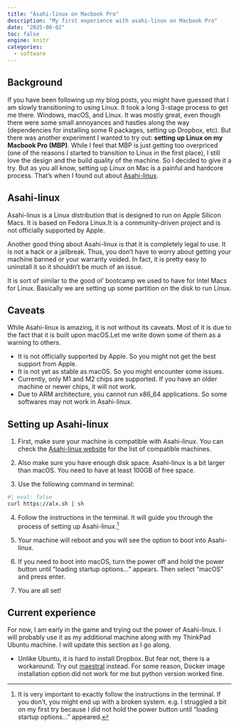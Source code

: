 ```yaml
---
title: "Asahi-linux on Macbook Pro"
description: "My first experience with asahi-linux on Macbook Pro"
date: "2025-08-02"
toc: false
engine: knitr
categories:
  - software
---
```


## Background

If you have been following up my blog posts, you might have guessed that I am slowly transitioning to using Linux. It took a long 3-stage process to get me there. Windows, macOS, and Linux. It was mostly great, even though there were some small annoyances and hastles along the way (dependencies for installing some R packages, setting up Dropbox, etc). But there was another experiment I wanted to try out: **setting up Linux on my Macbook Pro (MBP)**. While I feel that MBP is just getting too overpriced (one of the reasons I started to transition to Linux in the first place), I still love the design and the build quality of the machine. So I decided to give it a try. But as you all know, setting up Linux on Mac is a painful and hardcore process. That's when I found out about [Asahi-linux](https://asahilinux.org/).

## Asahi-linux

Asahi-linux is a Linux distribution that is designed to run on Apple Silicon Macs. It is based on Fedora Linux.It is a community-driven project and is not officially supported by Apple.

Another good thing about Asahi-linux is that it is completely legal to use. It is not a hack or a jailbreak. Thus, you don't have to worry about getting your machine banned or your warranty voided. In fact, it is pretty easy to uninstall it so it shouldn't be much of an issue.

It is sort of similar to the good ol' bootcamp we used to have for Intel Macs for Linux. Basically we are setting up some partition on the disk to run Linux. 

## Caveats

While Asahi-linux is amazing, it is not without its caveats. Most of it is due to the fact that it is built upon macOS.Let me write down some of them as a warning to others.

- It is not officially supported by Apple. So you might not get the best support from Apple.
- It is not yet as stable as macOS. So you might encounter some issues.
- Currently, only M1 and M2 chips are supported. If you have an older machine or newer chips, it will not work.
- Due to ARM architecture, you cannot run x86_64 applications. So some softwares may not work in Asahi-linux.

## Setting up Asahi-linux

1. First, make sure your machine is compatible with Asahi-linux. You can check the [Asahi-linux website](https://asahilinux.org/fedora/#device-support) for the list of compatible machines.

2. Also make sure you have enough disk space. Asahi-linux is a bit larger than macOS. You need to have at least 100GB of free space.

3. Use the following command in terminal:

```bash
#| eval: false
curl https://alx.sh | sh
```

4. Follow the instructions in the terminal. It will guide you through the process of setting up Asahi-linux.[^1]

[^1]: It is very important to exactly follow the instructions in the terminal. If you don't, you might end up with a broken system. e.g. I struggled a bit on my first try because I did not hold the power button until "loading startup options..." appeared.

5. Your machine will reboot and you will see the option to boot into Asahi-linux.

6. If you need to boot into macOS, turn the power off and hold the power button until "loading startup options..." appears. Then select "macOS" and press enter.

7. You are all set!

## Current experience

For now, I am early in the game and trying out the power of Asahi-linux. I will probably use it as my additional machine along with my ThinkPad Ubuntu machine. I will update this section as I go along.

- Unlike Ubuntu, it is hard to install Dropbox. But fear not, there is a workaround. Try out [maestral](https://maestral.app/) instead. For some reason, Docker image installation option did not work for me but python version worked fine.